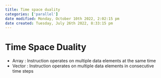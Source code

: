 ```yaml
---
title: Time space duality
categories: ['parallel']
date modified: Monday, October 10th 2022, 2:02:15 pm
date created: Tuesday, July 26th 2022, 8:33:15 pm
---
```


# Time Space Duality
- Array : Instruction operates on multiple data elements at the same time
- Vector : Instruction operates on multiple data elements in consecutive time steps



